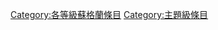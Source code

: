 {{Articles by Quality|topic=蘇格蘭|project=蘇格蘭|format=toc}}
[[Category:各等級蘇格蘭條目|Category:各等級蘇格蘭條目]]
[[Category:主題級條目|Category:主題級條目]]
